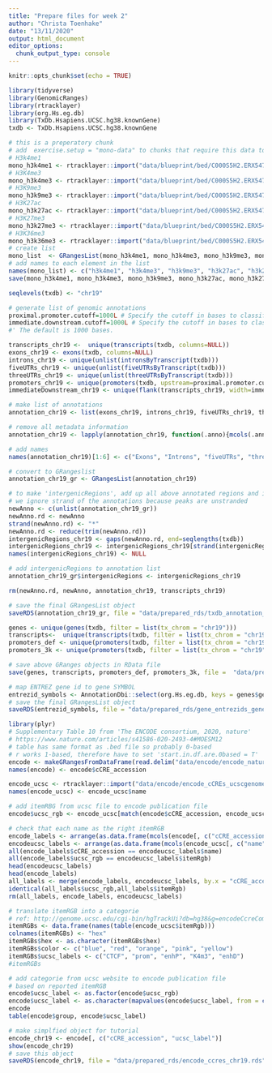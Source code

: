 ```yaml
---
title: "Prepare files for week 2"
author: "Christa Toenhake"
date: "13/11/2020"
output: html_document
editor_options: 
  chunk_output_type: console
---
```


```r
knitr::opts_chunk$set(echo = TRUE)
```

```r
library(tidyverse)
library(GenomicRanges)
library(rtracklayer)
library(org.Hs.eg.db)
library(TxDb.Hsapiens.UCSC.hg38.knownGene)
txdb <- TxDb.Hsapiens.UCSC.hg38.knownGene 
```

```r
# this is a preperatory chunk 
# add  exercise.setup = "mono-data" to chunks that require this data to be evailable
# H3k4me1 
mono_h3k4me1 <- rtracklayer::import("data/blueprint/bed/C000S5H2.ERX547981.H3K4me1.bwa.GRCh38.broad.20150527.chr19.bed", format = "broadPeak")
# H3K4me3  
mono_h3k4me3 <- rtracklayer::import("data/blueprint/bed/C000S5H2.ERX547984.H3K4me3.bwa.GRCh38.20150527.chr19.bed", format = "narrowPeak")
# H3K9me3 
mono_h3k9me3 <- rtracklayer::import("data/blueprint/bed/C000S5H2.ERX547982.H3K9me3.bwa.GRCh38.broad.20150527.chr19.bed", format = "broadPeak")
# H3K27ac 
mono_h3k27ac <- rtracklayer::import("data/blueprint/bed/C000S5H2.ERX547980.H3K27ac.bwa.GRCh38.20150527.chr19.bed", format = "narrowPeak")
# H3K27me3   
mono_h3k27me3 <- rtracklayer::import("data/blueprint/bed/C000S5H2.ERX547983.H3K27me3.bwa.GRCh38.broad.20150527.chr19.bed", format = "broadPeak")
# H3K36me3
mono_h3k36me3 <- rtracklayer::import("data/blueprint/bed/C000S5H2.ERX547979.H3K36me3.bwa.GRCh38.broad.20150527.chr19.bed", format = "broadPeak")
# create list
mono_list  <- GRangesList(mono_h3k4me1, mono_h3k4me3, mono_h3k9me3, mono_h3k27ac, mono_h3k27me3, mono_h3k36me3)
# add names to each element in the list
names(mono_list) <- c("h3k4me1", "h3k4me3", "h3k9me3", "h3k27ac", "h3k27me3", "h3k36me3")
save(mono_h3k4me1, mono_h3k4me3, mono_h3k9me3, mono_h3k27ac, mono_h3k27me3, mono_h3k36me3, mono_list, file =  "data/prepared_rds/blueprint_monocyte_chr19_granges.RData")
```

```r
seqlevels(txdb) <- "chr19" 

# generate list of genomic annotations
proximal.promoter.cutoff=1000L # Specify the cutoff in bases to classify proximal promoter or enhencer. Peaks that reside within proximal.promoter.cutoff upstream from or overlap with transcription start site are classified as proximal promoters. The default is 1000 bases.
immediate.downstream.cutoff=1000L # Specify the cutoff in bases to classify immediate downstream region or enhancer region. Peaks that reside within immediate.downstream.cutoff downstream of gene end but not overlap 3 prime UTR are classified as immediate downstream. 
#' The default is 1000 bases.

transcripts_chr19 <-  unique(transcripts(txdb, columns=NULL))
exons_chr19 <- exons(txdb, columns=NULL)
introns_chr19 <- unique(unlist(intronsByTranscript(txdb)))
fiveUTRs_chr19 <- unique(unlist(fiveUTRsByTranscript(txdb)))
threeUTRs_chr19 <- unique(unlist(threeUTRsByTranscript(txdb)))
promoters_chr19 <- unique(promoters(txdb, upstream=proximal.promoter.cutoff, downstream=0))
immediateDownstream_chr19 <- unique(flank(transcripts_chr19, width=immediate.downstream.cutoff, start=FALSE, use.names=FALSE))

# make list of annotations
annotation_chr19 <- list(exons_chr19, introns_chr19, fiveUTRs_chr19, threeUTRs_chr19, promoters_chr19, immediateDownstream_chr19)

# remove all metadata information
annotation_chr19 <- lapply(annotation_chr19, function(.anno){mcols(.anno)<-NULL; .anno})

# add names
names(annotation_chr19)[1:6] <- c("Exons", "Introns", "fiveUTRs", "threeUTRs", "Promoters", "immediateDownstream")

# convert to GRangeslist
annotation_chr19_gr <- GRangesList(annotation_chr19)

# to make 'intergenicRegions', add up all above annotated regions and identify the remaining gaps
# we ignore strand of the annotations because peaks are unstranded
newAnno <- c(unlist(annotation_chr19_gr))
newAnno.rd <- newAnno
strand(newAnno.rd) <- "*"
newAnno.rd <- reduce(trim(newAnno.rd))
intergenicRegions_chr19 <- gaps(newAnno.rd, end=seqlengths(txdb))
intergenicRegions_chr19 <- intergenicRegions_chr19[strand(intergenicRegions_chr19)=="*"]
names(intergenicRegions_chr19) <- NULL

# add intergenicRegions to annotation list
annotation_chr19_gr$intergenicRegions <- intergenicRegions_chr19

rm(newAnno.rd, newAnno, annotation_chr19, transcripts_chr19)

# save the final GRangesList object
saveRDS(annotation_chr19_gr, file = "data/prepared_rds/txdb_annotation_chr19_grangeslist.rds")
```

```r
genes <- unique(genes(txdb, filter = list(tx_chrom = "chr19")))
transcripts<-  unique(transcripts(txdb, filter = list(tx_chrom = "chr19")))
promoters_def <- unique(promoters(txdb, filter = list(tx_chrom = "chr19"))) # upstream=2000, downstream=200
promoters_3k <- unique(promoters(txdb, filter = list(tx_chrom = "chr19"), upstream = 3000, downstream = 3000)) 

# save above GRanges objects in RData file
save(genes, transcripts, promoters_def, promoters_3k, file =  "data/prepared_rds/txdb_annotation_chr19_genes_tx_pr_tss_granges.RData")

# map ENTREZ gene id to gene SYMBOL
entrezid_symbols <- AnnotationDbi::select(org.Hs.eg.db, keys = genes$gene_id, columns = c("ENTREZID", "SYMBOL"), keytype = "ENTREZID")
# save the final GRangesList object
saveRDS(entrezid_symbols, file = "data/prepared_rds/gene_entrezids_genesymbols_df.rds")

```

```r
library(plyr)
# Supplementary Table 10 from 'The ENCODE consortium, 2020, nature'
# https://www.nature.com/articles/s41586-020-2493-4#MOESM12
# table has same format as .bed file so probably 0-based
# r works 1-based, therefore have to set 'start.in.df.are.0based = T' 
encode <- makeGRangesFromDataFrame(read.delim("data/encode/encode_nature2020_supldata10_chr19.txt", stringsAsFactors = F, header = T), keep.extra.columns = T, starts.in.df.are.0based=T)
names(encode) <- encode$cCRE_accession

encode_ucsc <- rtracklayer::import("data/encode/encode_cCREs_ucscgenomebrowser_chr19.bed")
names(encode_ucsc) <- encode_ucsc$name

# add itemRBG from ucsc file to encode publication file
encode$ucsc_rgb <- encode_ucsc[match(encode$cCRE_accession, encode_ucsc$name),]$itemRgb

# check that each name as the right itemRGB
encode_labels <- arrange(as.data.frame(mcols(encode[, c("cCRE_accession", "ucsc_rgb")])), desc(cCRE_accession))
encodeucsc_labels <- arrange(as.data.frame(mcols(encode_ucsc[, c("name", "itemRgb")])), desc(name))
all(encode_labels$cCRE_accession == encodeucsc_labels$name)
all(encode_labels$ucsc_rgb == encodeucsc_labels$itemRgb)
head(encodeucsc_labels)
head(encode_labels)
all_labels <- merge(encode_labels, encodeucsc_labels, by.x = "cCRE_accession", by.y = "name", all.x = T, all.y = T)
identical(all_labels$ucsc_rgb,all_labels$itemRgb)
rm(all_labels, encode_labels, encodeucsc_labels)

# translate itemRGB into a categorie 
# ref: http://genome.ucsc.edu/cgi-bin/hgTrackUi?db=hg38&g=encodeCcreCombined
itemRGBs <- data.frame(names(table(encode_ucsc$itemRgb)))
colnames(itemRGBs) <- "hex"
itemRGBs$hex <- as.character(itemRGBs$hex)
itemRGBs$color <- c("blue", "red", "orange", "pink", "yellow")
itemRGBs$ucsc_labels <- c("CTCF", "prom", "enhP", "K4m3", "enhD")
#itemRGBs

# add categorie from ucsc website to encode publication file
# based on reported itemRGB
encode$ucsc_label <- as.factor(encode$ucsc_rgb)
encode$ucsc_label <- as.character(mapvalues(encode$ucsc_label, from = c("#00B0F0", "#FF0000", "#FFA700", "#FFAAAA", "#FFCD00"), to = c("CTCF", "prom", "enhP", "K4m3", "enhD")))
encode
table(encode$group, encode$ucsc_label)

# make simplfied object for tutorial
encode_chr19 <- encode[, c("cCRE_accession", "ucsc_label")]
show(encode_chr19)
# save this object
saveRDS(encode_chr19, file = "data/prepared_rds/encode_ccres_chr19.rds")
```

